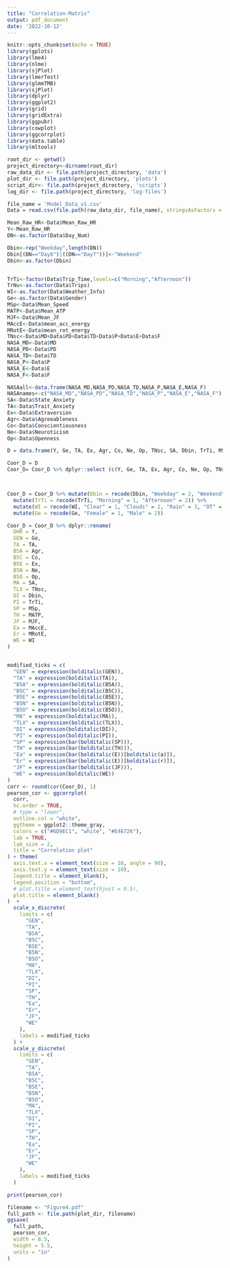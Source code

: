 ```yaml
---
title: "Correlation-Matrix"
output: pdf_document
date: '2022-10-12'
---
```


```r
knitr::opts_chunk$set(echo = TRUE)
library(gplots)
library(lme4)
library(nlme)
library(sjPlot)
library(lmerTest)
library(glmmTMB)
library(sjPlot)
library(dplyr)
library(ggplot2)
library(grid)
library(gridExtra)
library(ggpubr)
library(cowplot)
library(ggcorrplot)
library(data.table)
library(mltools)
```

```r
root_dir <- getwd()
project_directory<-dirname(root_dir)
raw_data_dir <- file.path(project_directory, 'data')
plot_dir <- file.path(project_directory, 'plots')
script_dir<- file.path(project_directory, 'scripts')
log_dir <- file.path(project_directory, 'log-files')
```



```r
file_name = 'Model_Data_v1.csv'
Data = read.csv(file.path(raw_data_dir, file_name), stringsAsFactors = FALSE)
```

```r

Mean_Raw_HR<-Data$Mean_Raw_HR
Y<-Mean_Raw_HR
DN<-as.factor(Data$Day_Num)

Dbin<-rep("Weekday",length(DN))
Dbin[(DN=="Day6")|((DN=="Day7"))]<-"Weekend"
Dbin<-as.factor(Dbin)


TrTi<-factor(Data$Trip_Time,levels=c("Morning","Afternoon"))
TrNu<-as.factor(Data$Trips)
WI<-as.factor(Data$Weather_Info)
Ge<-as.factor(Data$Gender)
MSp<-Data$Mean_Speed
MATP<-Data$Mean_ATP
MJF<-Data$Mean_JF
MAccE<-Data$mean_acc_energy
MRotE<-Data$mean_rot_energy
TNsc<-Data$MD+Data$PD+Data$TD+Data$P+Data$E+Data$F
NASA_MD<-Data$MD
NASA_PD<-Data$PD
NASA_TD<-Data$TD
NASA_P<-Data$P
NASA_E<-Data$E
NASA_F<-Data$F

NASAall<-data.frame(NASA_MD,NASA_PD,NASA_TD,NASA_P,NASA_E,NASA_F)
NASAnames<-c("NASA_MD","NASA_PD","NASA_TD","NASA_P","NASA_E","NASA_F")
SA<-Data$State_Anxiety
TA<-Data$Trait_Anxiety
Ex<-Data$Extraversion
Agr<-Data$Agreeableness
Co<-Data$Conscientiousness
Ne<-Data$Neuroticism
Op<-Data$Openness

```

```r
D = data.frame(Y, Ge, TA, Ex, Agr, Co, Ne, Op, TNsc, SA, Dbin, TrTi, MSp, MJF, WI, MATP, MAccE, MRotE)
```



```r
Coor_D = D
Coor_D= Coor_D %>% dplyr::select (c(Y, Ge, TA, Ex, Agr, Co, Ne, Op, TNsc, SA, Dbin, TrTi, MSp, MJF, WI, MATP, MAccE, MRotE))



Coor_D = Coor_D %>% mutate(Dbin = recode(Dbin, "Weekday" = 2, "Weekend" = 1)) %>%
  mutate(TrTi = recode(TrTi, "Morning" = 1, "Afternoon" = 2)) %>%
  mutate(WI = recode(WI, "Clear" = 1, "Clouds" = 2, "Rain" = 3, "OT" = 4)) %>%
  mutate(Ge = recode(Ge, "Female" = 1, "Male" = 2))

Coor_D = Coor_D %>% dplyr::rename(
  DHR = Y,
  GEN = Ge,
  TA = TA,
  B5A = Agr,
  B5C = Co,
  B5E = Ex,
  B5N = Ne,
  B5O = Op,
  MA = SA,
  TLX = TNsc,
  DI = Dbin,
  PI = TrTi,
  SP = MSp,
  TH = MATP,
  JF = MJF,
  Ea = MAccE,
  Er = MRotE,
  WE = WI
)


modified_ticks = c(
  "GEN" = expression(bolditalic(GEN)),
  "TA" = expression(bolditalic(TA)),
  "B5A" = expression(bolditalic(B5A)),
  "B5C" = expression(bolditalic(B5C)),
  "B5E" = expression(bolditalic(B5E)),
  "B5N" = expression(bolditalic(B5N)),
  "B5O" = expression(bolditalic(B5O)),
  "MA" = expression(bolditalic(MA)),
  "TLX" = expression(bolditalic(TLX)),
  "DI" = expression(bolditalic(DI)),
  "PI" = expression(bolditalic(PI)),
  "SP" = expression(bar(bolditalic(SP))),
  "TH" = expression(bar(bolditalic(TH))),
  "Ea" = expression(bar(bolditalic(E))[bolditalic(a)]),
  "Er" = expression(bar(bolditalic(E))[bolditalic(r)]),
  "JF" = expression(bar(bolditalic(JF))),
  "WE" = expression(bolditalic(WE))
)
corr <- round(cor(Coor_D), 1)
pearson_cor <- ggcorrplot(
  corr,
  hc.order = TRUE,
  # type = "lower",
  outline.col = "white",
  ggtheme = ggplot2::theme_gray,
  colors = c("#6D9EC1", "white", "#E46726"),
  lab = TRUE,
  lab_size = 2,
  title = "Correlation plot"
) + theme(
  axis.text.x = element_text(size = 10, angle = 90),
  axis.text.y = element_text(size = 10),
  legend.title = element_blank(),
  legend.position = "bottom",
  # plot.title = element_text(hjust = 0.5),
  plot.title = element_blank()
)  +
  scale_x_discrete(
    limits = c(
      "GEN",
      "TA",
      "B5A",
      "B5C",
      "B5E",
      "B5N",
      "B5O",
      "MA",
      "TLX",
      "DI",
      "PI",
      "SP",
      "TH",
      "Ea",
      "Er",
      "JF",
      "WE"
    ),
    labels = modified_ticks
  ) +
  scale_y_discrete(
    limits = c(
      "GEN",
      "TA",
      "B5A",
      "B5C",
      "B5E",
      "B5N",
      "B5O",
      "MA",
      "TLX",
      "DI",
      "PI",
      "SP",
      "TH",
      "Ea",
      "Er",
      "JF",
      "WE"
    ),
    labels = modified_ticks
  )

print(pearson_cor)

filename <- "Figure4.pdf"
full_path <- file.path(plot_dir, filename)
ggsave(
  full_path,
  pearson_cor,
  width = 8.5,
  height = 5.5,
  units = "in"
)
```














